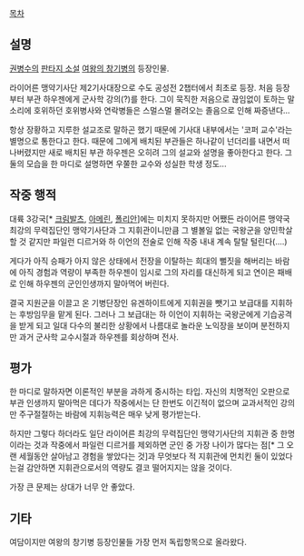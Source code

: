 [[목차]]


== 설명 ==

[[권병수]]의 [[판타지 소설]] [[여왕의 창기병]]의 등장인물.

라이어른 맹약기사단 제2기사대장으로 수도 공성전 2챕터에서 최초로 등장. 처음 등장부터 부관 하우젠에게 군사학 강의(?)를 한다. 그이 묵직한 저음으로 끊임없이 토하는 말소리에 호위하던 호위병사와 연락병들은 스멀스멀 몰려오는 졸음으로 인해 짜증낸다...

항상 장황하고 지루한 설교조로 말하곤 했기 때문에 기사대 내부에서는 '코퍼 교수'라는 별명으로 통한다고 한다. 때문에 그에게 배치된 부관들은 하나같이 넌더리를 내면서 떠나버렸지만 새로 배치된 부관 하우젠은 오히려 그의 설교와 설명을 좋아한다고 한다. 그 둘의 모습을 한 마디로 설명하면 우쭐한 교수와 성실한 학생 정도...


== 작중 행적 ==

대륙 3강국[* [[크림발츠]], [[아메린]], [[폴리안]]]에는 미치지 못하지만 어쨌든 라이어른 맹약국 최강의 무력집단인 맹약기사단과 그 지휘관이니만큼 그 별볼일 없는 국왕군을 양민학살 할 것 같지만 파일런 디르거와 하 이언의 전술로 인해 작중 내내 계속 탈탈 털린다(....)

게다가 아직 승패가 아지 않은 상태에서 전장을 이탈하는 희대의 뻘짓을 해버리는 바람에 아직 경험과 역량이 부족한 하우젠이 임시로 그의 자리를 대신하게 되고 연이은 패배로 인해 하우젠의 군인인생까지 말아먹어 버린다.

결국 지원군을 이끌고 온 기병단장인 유겐하이트에게 지휘권을 뺏기고 보급대를 지휘하는 후방임무을 맡게 된다. 그러나 그 보급대는 하 이언이 지휘하는 국왕군에게 기습공격을 받게 되고 일대 다수의 불리한 상황에서 나름대로 놀라운 노익장을 보이며 분전하지만 과거 군사학 교수시절과 하우젠를 회상하며 전사.


== 평가 ==

한 마디로 말하자면 이론적인 부분을 과하게 중시하는 타입. 자신의 치명적인 오판으로 부관 인생까지 말아먹은 데다가 작중에서는 단 한번도 이긴적이 없으며 교과서적인 강의만 주구절절하는 바람에 지휘능력은 매우 낮게 평가받는다.

하지만 그렇다 하더라도 일단 라이어른 최강의 무력집단인 맹약기사단의 지휘관 중 한명이라는 것과 작중에서 파일런 디르거를 제외하면 군인 중 가장 나이가 많다는 점[* 그 오랜 세월동안 살아남고 경험을 쌓았다는 것]과 무엇보다 적 지휘관에 먼치킨 둘이 있었다는걸 감안하면 지휘관으로서의 역량도 결코 떨어지지는 않을 것이다.

가장 큰 문제는 상대가 너무 안 좋았다.

  
== 기타 ==

여담이지만 여왕의 창기병 등장인물들 가장 먼저 독립항목으로 올라왔다.

